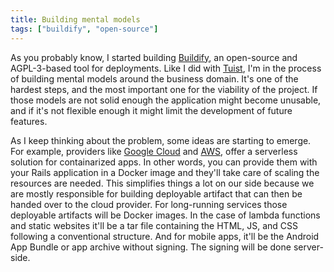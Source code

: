 ```yaml
---
title: Building mental models
tags: ["buildify", "open-source"]
---
```


As you probably know,
I started building [Buildify](https://github.com/buildifydev),
an open-source and AGPL-3-based tool for deployments.
Like I did with [Tuist](https://tuist.io),
I'm in the process of building mental models around the business domain.
It's one of the hardest steps,
and the most important one for the viability of the project.
If those models are not solid enough the application might become unusable,
and if it's not flexible enough it might limit the development of future features.

As I keep thinking about the problem, some ideas are starting to emerge.
For example, providers like [Google Cloud](https://cloud.google.com) and [AWS](https://aws.amazon.com),
offer a serverless solution for containarized apps.
In other words, you can provide them with your Rails application in a Docker image and they'll take care of scaling the resources are needed.
This simplifies things a lot on our side because we are mostly responsible for building deployable artifact that can then be handed over to the cloud provider.
For long-running services those deployable artifacts will be Docker images.
In the case of lambda functions and static websites it'll be a tar file containing the HTML, JS, and CSS following a conventional structure.
And for mobile apps, it'll be the Android App Bundle or app archive without signing.
The signing will be done server-side.
